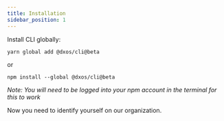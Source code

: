 ```yaml
---
title: Installation
sidebar_position: 1
---
```


Install CLI globally:

```bash
yarn global add @dxos/cli@beta
```

or

```
npm install --global @dxos/cli@beta
```
*Note: You will need to be logged into your npm account in the terminal for this to work*

Now you need to identify yourself on our organization.
